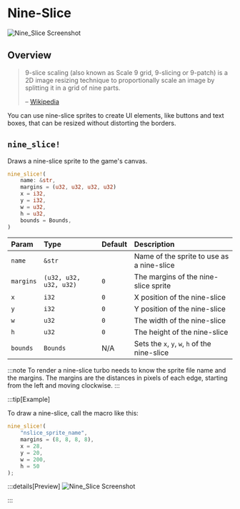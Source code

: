 # Nine-Slice

![Nine_Slice Screenshot](/nine_slice.png)

## Overview

> 9-slice scaling (also known as Scale 9 grid, 9-slicing or 9-patch) is a 2D image resizing technique to proportionally scale an image by splitting it in a grid of nine parts.
>
> – [Wikipedia](https://en.wikipedia.org/wiki/9-slice_scaling)

You can use nine-slice sprites to create UI elements, like buttons and text boxes, that can be resized without distorting the borders.

## `nine_slice!`

Draws a nine-slice sprite to the game's canvas.

```rs
nine_slice!(
    name: &str,
    margins = (u32, u32, u32, u32)
    x = i32,
    y = i32,
    w = u32,
    h = u32,
    bounds = Bounds,
)
```

| Param     | Type                   | Default | Description                                   |
| :-------- | :--------------------- | :------ | :-------------------------------------------- |
| `name`    | `&str`                 |         | Name of the sprite to use as a nine-slice     |
| `margins` | `(u32, u32, u32, u32)` | `0`     | The margins of the nine-slice sprite          |
| `x`       | `i32`                  | `0`     | X position of the nine-slice                  |
| `y`       | `i32`                  | `0`     | Y position of the nine-slice                  |
| `w`       | `u32`                  | `0`     | The width of the nine-slice                   |
| `h`       | `u32`                  | `0`     | The height of the nine-slice                  |
| `bounds`  | `Bounds`               | N/A     | Sets the `x`, `y`, `w`, `h` of the nine-slice |

:::note
To render a nine-slice turbo needs to know the sprite file name and the margins. The margins are the distances in pixels of each edge, starting from the left and moving clockwise.
:::

:::tip[Example]

To draw a nine-slice, call the macro like this:

```rust
nine_slice!(
    "nslice_sprite_name",
    margins = (8, 8, 8, 8),
    x = 28,
    y = 20,
    w = 200,
    h = 50
);
```

:::details[Preview]
![Nine_Slice Screenshot](/nine_slice.png)

:::
